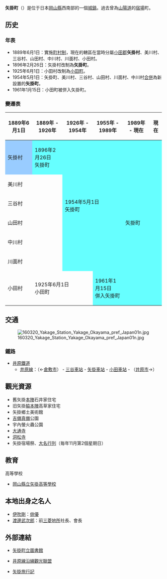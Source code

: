 {{日本町村
| 自治體名=矢掛
| 町村=町
| 圖像 = [[File:160320_Yakage-juku_Yakage_Okayama_pref_Japan05n.jpg|240px]]
| 圖像說明=[[矢掛宿|矢掛宿]][[重要傳統的建造物群保存地區|傳統建築群]]
| 町村章=[[File:Yakage_Okayama_chapter.JPG|100px]]
| 日文原名=矢掛町
| 平假名=やかげちょう
| 羅馬字拼音=Yakage-chō
| 都道府縣=岡山縣
| 支廳=
| 郡=小田郡
| 編號=33461-8
| 面積=90.62
| 邊界未定=
| 人口=15,358
| 統計時間=2011年9月30日
| 自治體=[[倉敷市|倉敷市]]、[[笠岡市|笠岡市]]、[[井原市|井原市]]、[[總社市|總社市]]、[[淺口市|淺口市]]
| 樹=[[松|松]]
| 花=[[櫻花|櫻花]]
| 鳥=[[日本樹鶯|日本樹鶯]]
| 其他象徵物=
| 其他象徵=
| 首長=山野通彥
| 卸任日期=2014年5月19日
| 議員數=12
| 郵遞區號=714-1297
| 所在地=小田郡矢掛町矢掛3018番地<br>[[File:Yakage_town_office.jpg|220px]]
| 電話號碼=866-82-1010
| 外部連結=http://www.town.yakage.lg.jp
| 經度=
| 緯度=
| 地圖=[[File:Yakage_in_Okayama_Prefecture_Ja.svg|250px]]
| 註記=人口：[http://www.town.yakage.lg.jp/ 矢掛町官方網頁]
}}
'''矢掛町'''（{{jpn|j=矢掛町|hg=やかげちょう|rm=Yakage chō|f=y}}）是位于日本[[岡山縣|岡山縣]]西南部的一個[[城鎮|城鎮]]。過去曾為[[山陽道|山陽道]]的[[宿場|宿場]]町。

== 历史 ==
===年表===
* 1889年6月1日：實施[[町村制|町村制]]，現在的轄區在當時分屬[[小田郡|小田郡]]'''矢掛村'''、美川村、三谷村、山田村、中川村、川面村、小田村。
* 1896年2月26日：矢掛村改制為'''矢掛町'''。
* 1925年6月1日：小田村改制為[[小田町|小田町]]。
* 1954年5月1日：矢掛町、美川村、三谷村、山田村、川面村、中川村[[市町村合併|合併]]為新設置的'''矢掛町'''。
* 1961年1月15日：小田町被併入矢掛町。

===變遷表===
{| class="wikitable" style="font-size:x-small"
|-
! 1889年6月1日
! 1889年 - 1926年
! 1926年 - 1954年
! 1955年 - 1989年
! 1989年 - 現在
! 現在
|-
| style="background-color:#9cf;" | 矢掛村
| style="background-color:#6ff;" | 1896年2月26日<br />矢掛町
| colspan=2 rowspan=6 style="background-color:#6ff;" | 1954年5月1日<br />矢掛町
| colspan=2 rowspan=7 style="background-color:#6ff;" | 矢掛町
|-
| colspan=2 | 美川村
|-
| colspan=2 | 三谷村
|-
| colspan=2 | 山田村
|-
| colspan=2 | 中川村
|-
| colspan=2 | 川面村
|-
| 小田村
| colspan=2 | 1925年6月1日<br />小田町
| style="background-color:#6ff;" | 1961年1月15日<br />併入矢掛町
|}

== 交通 ==
[[File:160320_Yakage_Station_Yakage_Okayama_pref_Japan01n.jpg|thumb]]
=== 鐵路 ===
* [[井原鐵道|井原鐵道]]
** [[井原線|井原線]]：（←[[倉敷市|倉敷市]]） - [[三谷車站_(岡山縣)|三谷車站]] - [[矢掛車站|矢掛車站]] - [[小田車站_(岡山縣)|小田車站]] - （[[井原市|井原市]]→）

==觀光資源==
* 舊矢掛[[本陣|本陣]]石井家住宅
* 旧矢掛[[脇本陣|脇本陣]]高草家住宅
* 矢掛鄉土美術館
* [[吉備真備|吉備真備]]公園
* 宇內螢火蟲公園
* [[大通寺_(矢掛町)|大通寺]]
* [[洞松寺_(矢掛町)|洞松寺]]
* 矢掛宿場祭、[[大名行列|大名行列]]（毎年11月第2個星期日）

==教育==
; 高等學校
* [[岡山縣立矢掛高等學校|岡山縣立矢掛高等學校]]

==本地出身之名人==
* [[伊吹剛|伊吹剛]]：[[俳優|俳優]]
* [[渡邊武次郎|渡邊武次郎]]：前[[三菱地所|三菱地所]]社長、會長

==外部連結==
{{commonscat|Yakage, Okayama}}
* {{Ja}} [http://library.town.yakage.okayama.jp/ 矢掛町立圖書館] {{Wayback|url=http://library.town.yakage.okayama.jp/ |date=20130421233922 }}
* {{Ja}} [https://web.archive.org/web/20050302184026/http://ww91.tiki.ne.jp/~ensen/index.htm 井原線沿線觀光聯盟]
* {{Ja}} [http://yakageniche.com 矢掛旅行記] {{Wayback|url=http://yakageniche.com/ |date=20170929035928 }}

{{岡山縣}}{{Authority control}}